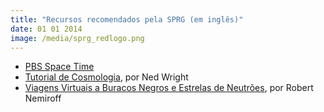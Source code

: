 ```yaml
---
title: "Recursos recomendados pela SPRG (em inglês)"
date: 01 01 2014
image: /media/sprg_redlogo.png
---
```


- [PBS Space Time](https://www.youtube.com/channel/UC7_gcs09iThXybpVgjHZ_7g)
- [Tutorial de Cosmologia](https://www.astro.ucla.edu/~wright/cosmolog.htm), por Ned Wright
- [Viagens Virtuais a Buracos Negros e Estrelas de Neutrões](https://apod.nasa.gov/htmltest/rjn_bht.html), por Robert Nemiroff
